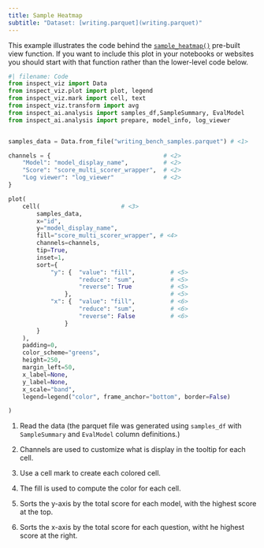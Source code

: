 ```yaml
---
title: Sample Heatmap
subtitle: "Dataset: [writing.parquet](writing.parquet)"
---
```


This example illustrates the code behind the [`sample_heatmap()`](../../../view-sample-heatmap.qmd) pre-built view function. If you want to include this plot in your notebooks or websites you should start with that function rather than the lower-level code below.

```python
#| filename: Code
from inspect_viz import Data
from inspect_viz.plot import plot, legend
from inspect_viz.mark import cell, text
from inspect_viz.transform import avg
from inspect_ai.analysis import samples_df,SampleSummary, EvalModel
from inspect_ai.analysis import prepare, model_info, log_viewer


samples_data = Data.from_file("writing_bench_samples.parquet") # <1>

channels = {                                # <2>
    "Model": "model_display_name",          # <2>
    "Score": "score_multi_scorer_wrapper",  # <2>
    "Log viewer": "log_viewer"              # <2>
}

plot(
    cell(                       # <3>                                  
        samples_data,
        x="id",
        y="model_display_name",
        fill="score_multi_scorer_wrapper", # <4>
        channels=channels,
        tip=True,
        inset=1, 
        sort={
            "y": {  "value": "fill",          # <5>
                    "reduce": "sum",          # <5>
                    "reverse": True           # <5>
                },                            # <5>
            "x": {  "value": "fill",          # <6>
                    "reduce": "sum",          # <6>
                    "reverse": False          # <6>
                }
        }   
    ),
    padding=0,
    color_scheme="greens",
    height=250,
    margin_left=50,
    x_label=None,
    y_label=None,
    x_scale="band",
    legend=legend("color", frame_anchor="bottom", border=False)

)
```

1. Read the data (the parquet file was generated using `samples_df` with `SampleSummary` and `EvalModel` column definitions.)

2. Channels are used to customize what is display in the tooltip for each cell.

3. Use a cell mark to create each colored cell.

4. The fill is used to compute the color for each cell.

5. Sorts the y-axis by the total score for each model, with the highest score at the top.

6. Sorts the x-axis by the total score for each question, witht he highest score at the right.